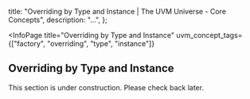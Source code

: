 
  title: "Overriding by Type and Instance | The UVM Universe - Core Concepts",
  description: "...",
};

<InfoPage
  title="Overriding by Type and Instance"
  uvm_concept_tags={["factory", "overriding", "type", "instance"]}
>

  ## Overriding by Type and Instance

  This section is under construction. Please check back later.

</InfoPage>